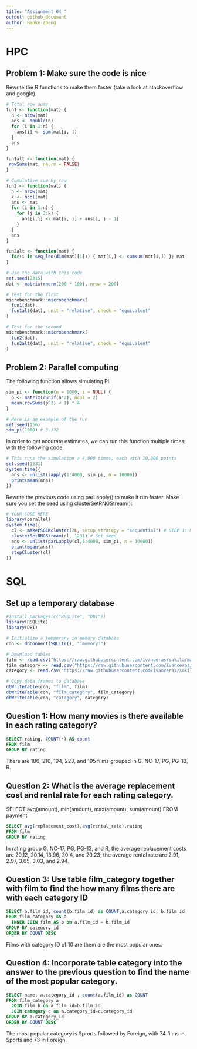 ```yaml
---
title: "Assignment 04 "
output: github_document
author: Hanke Zheng
---
```


# HPC
## Problem 1: Make sure the code is nice
Rewrite the R functions to make them faster (take a look at stackoverflow and google).

```r
# Total row sums
fun1 <- function(mat) {
  n <- nrow(mat)
  ans <- double(n) 
  for (i in 1:n) {
    ans[i] <- sum(mat[i, ])
  }
  ans
}

fun1alt <- function(mat) {
 rowSums(mat, na.rm = FALSE)
}

# Cumulative sum by row
fun2 <- function(mat) {
  n <- nrow(mat)
  k <- ncol(mat)
  ans <- mat
  for (i in 1:n) {
    for (j in 2:k) {
      ans[i,j] <- mat[i, j] + ans[i, j - 1]
    }
  }
  ans
}

fun2alt <- function(mat) {
  for(i in seq_len(dim(mat)[1])) { mat[i,] <- cumsum(mat[i,]) }; mat
}

# Use the data with this code
set.seed(2315)
dat <- matrix(rnorm(200 * 100), nrow = 200)

# Test for the first
microbenchmark::microbenchmark(
  fun1(dat),
  fun1alt(dat), unit = "relative", check = "equivalent"
)

# Test for the second
microbenchmark::microbenchmark(
  fun2(dat),
  fun2alt(dat), unit = "relative", check = "equivalent"
)
```
## Problem 2: Parallel computing
The following function allows simulating PI
```r
sim_pi <- function(n = 1000, i = NULL) {
  p <- matrix(runif(n*2), ncol = 2)
  mean(rowSums(p^2) < 1) * 4
}

# Here is an example of the run
set.seed(156)
sim_pi(1000) # 3.132
```

In order to get accurate estimates, we can run this function multiple times, with the following code:
```r
# This runs the simulation a 4,000 times, each with 10,000 points
set.seed(1231)
system.time({
  ans <- unlist(lapply(1:4000, sim_pi, n = 10000))
  print(mean(ans))
})
```


Rewrite the previous code using parLapply() to make it run faster. Make sure you set the seed using clusterSetRNGStream():
```r
# YOUR CODE HERE
library(parallel)
system.time({
  cl <- makePSOCKcluster(2L, setup_strategy = "sequential") # STEP 1: Make cluster
  clusterSetRNGStream(cl, 1231) # Set seed
  ans <- unlist(parLapply(cl,1:4000, sim_pi, n = 10000))
  print(mean(ans))
  stopCluster(cl)
})
```

# SQL
## Set up a temporary database
```r
#install.packages(c("RSQLite", "DBI"))
library(RSQLite)
library(DBI)

# Initialize a temporary in memory database
con <- dbConnect(SQLite(), ":memory:")

# Download tables
film <- read.csv("https://raw.githubusercontent.com/ivanceras/sakila/master/csv-sakila-db/film.csv")
film_category <- read.csv("https://raw.githubusercontent.com/ivanceras/sakila/master/csv-sakila-db/film_category.csv")
category <- read.csv("https://raw.githubusercontent.com/ivanceras/sakila/master/csv-sakila-db/category.csv")

# Copy data.frames to database
dbWriteTable(con, "film", film)
dbWriteTable(con, "film_category", film_category)
dbWriteTable(con, "category", category)

```


## Question 1: How many movies is there available in each rating category? 
```sql
SELECT rating, COUNT(*) AS count
FROM film
GROUP BY rating
```
There are 180, 210, 194, 223, and 195 films grouped in G, NC-17, PG, PG-13, R.

## Question 2: What is the average replacement cost and rental rate for each rating category.
SELECT avg(amount), min(amount), max(amount), sum(amount)
FROM payment
```sql
SELECT avg(replacement_cost),avg(rental_rate),rating
FROM film
GROUP BY rating
```
In rating group G, NC-17, PG, PG-13, and R, the average replacement costs are 20.12, 20.14, 18.96, 20.4, and 20.23; the average rental rate are 2.91, 2.97, 3.05, 3.03, and 2.94.

## Question 3: Use table film_category together with film to find the how many films there are with each category ID

```sql
SELECT a.film_id, count(b.film_id) as COUNT,a.category_id, b.film_id
FROM film_category AS a
  INNER JOIN film AS b on a.film_id = b.film_id
GROUP BY category_id
ORDER BY COUNT DESC 
```
Films with category ID of 10 are them are the most popular ones.

## Question 4: Incorporate table category into the answer to the previous question to find the name of the most popular category.


```sql
SELECT name, a.category_id , count(a.film_id) as COUNT
FROM film_category a 
  JOIN film b on a.film_id=b.film_id
  JOIN category c on a.category_id=c.category_id 
GROUP BY a.category_id
ORDER BY COUNT DESC
```

The most popular category is Sprorts followed by Foreign, with 74 films in Sports and 73 in Foreign.

